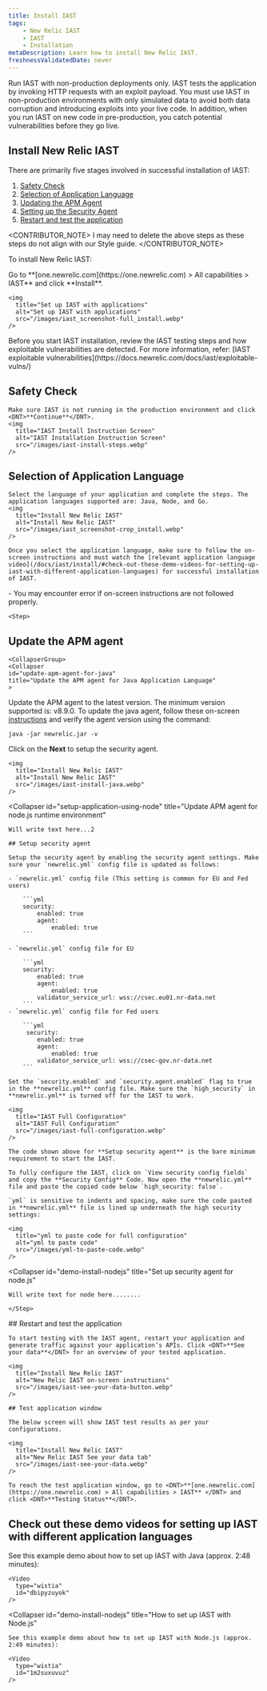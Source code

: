 ```yaml
---
title: Install IAST
tags:
    - New Relic IAST
    - IAST
    - Installation
metaDescription: Learn how to install New Relic IAST.
freshnessValidatedDate: never
---
```


<Callout variant="important">
  Run IAST with non-production deployments only. IAST tests the application by
  invoking HTTP requests with an exploit payload. You must use IAST in
  non-production environments with only simulated data to avoid both data
  corruption and introducing exploits into your live code. In addition, when you
  run IAST on new code in pre-production, you catch potential vulnerabilities
  before they go live.
</Callout>

## Install New Relic IAST

There are primarily five stages involved in successful installation of IAST:

1. [Safety Check](#safety-check)
2. [Selection of Application Language](#selection-of-application-language)
3. [Updating the APM Agent](#updating-the-apm-agent)
4. [Setting up the Security Agent](#setting-up-the-security-agent)
5. [Restart and test the application](#restart-and-test-the-application)

<CONTRIBUTOR_NOTE>
I may need to delete the above steps as these steps do not align with our Style guide.
</CONTRIBUTOR_NOTE>

To install New Relic IAST:

<Steps>
  <Step>
    Go to <DNT>**[one.newrelic.com](https://one.newrelic.com) > All capabilities > IAST** </DNT> and click <DNT>**Install**</DNT>.

    <img
      title="Set up IAST with applications"
      alt="Set up IAST with applications"
      src="/images/iast_screenshot-full_install.webp"
    />

  </Step>

  <Step>
    
<Callout variant="important">
  Before you start IAST installation, review the IAST testing steps and how exploitable vulnerabilities are detected. 
  For more information, refer: [IAST exploitable vulnerabilities](https://docs.newrelic.com/docs/iast/exploitable-vulns/)
</Callout>

## Safety Check

    Make sure IAST is not running in the production environment and click <DNT>**Continue**</DNT>.
    <img
      title="IAST Install Instruction Screen" 
      alt="IAST Installation Instruction Screen"
      src="/images/iast-install-steps.webp"
    /> 

  </Step>
  
  <Step>

## Selection of Application Language

    Select the language of your application and complete the steps. The application languages supported are: Java, Node, and Go.  
    <img
      title="Install New Relic IAST"
      alt="Install New Relic IAST"
      src="/images/iast_screenshot-crop_install.webp"
    />

    Once you select the application language, make sure to follow the on-screen instructions and must watch the [relevant application language video](/docs/iast/install/#check-out-these-demo-videos-for-setting-up-iast-with-different-application-languages) for successful installation of IAST.

<Callout variant="caution">
  - You may encounter error if on-screen instructions are not followed properly.
</Callout>    

   </Step>

    <Step>

## Update the APM agent

    <CollapserGroup>
    <Collapser
    id="update-apm-agent-for-java"
    title="Update the APM agent for Java Application Language"
    >

Update the APM agent to the latest version. The minimum version supported is: v8.9.0. To update the java agent, follow these on-screen [instructions](https://docs.newrelic.com/docs/apm/agents/java-agent/installation/update-java-agent/) and verify the agent version using the command:

```
java -jar newrelic.jar -v

```

Click on the **Next** to setup the security agent.

    <img
      title="Install New Relic IAST"
      alt="Install New Relic IAST"
      src="/images/iast-install-java.webp"
    />  
      
  </Collapser>

  <Collapser
    id="setup-application-using-node"
    title="Update APM agent for node.js runtime environment"
  >
    Will write text here...2

  </Collapser>
  </CollapserGroup>

  </Step>  

  <Step>
    
    ## Setup security agent

  <CollapserGroup>
  <Collapser
    id="setup-security-agent-java"
    title="Setup security agent for java application"
  >
    
    Setup the security agent by enabling the security agent settings. Make sure your `newrelic.yml` config file is updated as follows:

    - `newrelic.yml` config file (This setting is common for EU and Fed users)

        ```yml
        security:
            enabled: true
            agent:
                enabled: true
        ```

    - `newrelic.yml` config file for EU

        ```yml
        security:
            enabled: true
            agent:
                enabled: true
            validator_service_url: wss://csec.eu01.nr-data.net
        ```
    - `newrelic.yml` config file for Fed users

        ```yml
         security:
            enabled: true
            agent:
                enabled: true
            validator_service_url: wss://csec-gov.nr-data.net
        ```
    
    Set the `security.enabled` and `security.agent.enabled` flag to true in the **newrelic.yml** config file. Make sure the `high_security` in **newrelic.yml** is turned off for the IAST to work.
 
    <img
      title="IAST Full Configuration"
      alt="IAST Full Configuration"
      src="/images/iast-full-configuration.webp"
    />

    The code shown above for **Setup security agent** is the bare minimum requirement to start the IAST. 

    To fully configure the IAST, click on `View security config fields` and copy the **Security Config** Code. Now open the **newrelic.yml** file and paste the copied code below `high_security: false`.

<Callout variant="tip">

    `yml` is sensitive to indents and spacing, make sure the code pasted in **newrelic.yml** file is lined up underneath the high security settings:

</Callout>

    <img
      title="yml to paste code for full configuration"
      alt="yml to paste code"
      src="/images/yml-to-paste-code.webp"
    />

  </Collapser>

  <Collapser
    id="demo-install-nodejs"
    title="Set up security agent for node.js"
  >
    Will write text for node here........

  </Collapser>

</CollapserGroup>

    </Step>

  <Step>
    ## Restart and test the application
    
    To start testing with the IAST agent, restart your application and generate traffic against your application’s APIs. Click <DNT>**See your data**</DNT> for an overview of your tested application.

    <img
      title="Install New Relic IAST"
      alt="New Relic IAST on-screen instructions"
      src="/images/iast-see-your-data-button.webp"
    />
    
  </Step>

  <Step>

    ## Test application window

    The below screen will show IAST test results as per your configurations. 

    <img
      title="Install New Relic IAST"
      alt="New Relic IAST See your data tab"
      src="/images/iast-see-your-data.webp"
    />  

    To reach the test application window, go to <DNT>**[one.newrelic.com](https://one.newrelic.com) > All capabilities > IAST** </DNT> and click <DNT>**Testing Status**</DNT>.

  </Step>

</Steps>

## Check out these demo videos for setting up IAST with different application languages

<CollapserGroup>
  <Collapser
    id="demo-install-java"
    title="How to set up IAST with Java"
  >
    See this example demo about how to set up IAST with Java (approx. 2:48 minutes):

    <Video
      type="wistia"
      id="dbipyzuyok"
    />

  </Collapser>

  <Collapser
    id="demo-install-nodejs"
    title="How to set up IAST with Node.js"
  >
    See this example demo about how to set up IAST with Node.js (approx. 2:49 minutes):

    <Video
      type="wistia"
      id="1m2suxuvuz"
    />

  </Collapser>
</CollapserGroup>
